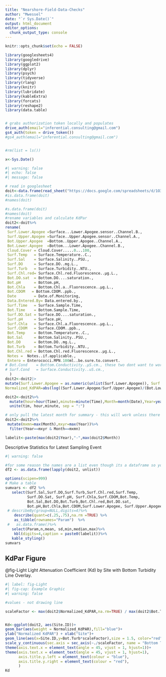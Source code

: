 ```yaml
---
title: "Nearshore-Field-Data-Checks"
author: "Mwessel"
date: "`r Sys.Date()`"
output: html_document
editor_options: 
  chunk_output_type: console
---
```


```r
knitr::opts_chunk$set(echo = FALSE)

library(googlesheets4)
library(googledrive)
library(ggplot2)
library(dplyr)
library(psych)
library(tidyverse)
library(rlang)
library(knitr)
library(lubridate)
library(kableExtra)
library(forcats)
library(reshape2)
library(data.table)


# grabs authorization token locally and populates
drive_auth(email="inferential.consulting@gmail.com")
gs4_auth(token = drive_token())
#gs4_auth(email="inferential.consulting@gmail.com")


#rm(list = ls())

x<-Sys.Date()
```


```r
#| warning: false
#| echo: false
#| message: false

# read in googlesheet
doit<-data.frame(read_sheet("https://docs.google.com/spreadsheets/d/1O3O3QfYCOVuQg-1aztPyQRtN_W9uO2i4yToqhNFGZ1Y/edit?usp=sharing"))
#is.data.frame(doit)
#names(doit)        

#s.data.frame(doit)
#names(doit)        
#rename variables and calculate KdPar
doit2<-doit%>%
rename(
 Surf.Lower.Apogee =Surface...Lower.Apogee.sensor..Channel.B.,
 Surf.Upper.Apogee =Surface..Upper.Apogee.sensor..Channel.A.,
 Bot.Upper.Apogee  =Bottom..Upper.Apogee..Channel.A.,
 Bot.Lower.Apogee  =Bottom...Lower.Apogee..Channel.B.,
 Cloud.Cover = Cloud.Cover.....0...100,
 Surf.Temp   = Surface.Temperature..C.,
 Surf.Sal    = Surface.Salinity..PSU.,
 Surf.DO     = Surface.DO..mg.L.,
 Surf.Turb   = Surface.Turbidity..NTU.,
 Surf.Chl.red= Surface.Chl.red.Fluorescence..µg.L.,
 Bot.DO.sat  = Bottom.DO....saturation.,
 Bot.pH      = Bottom.pH,
 Bot.Chla    = Bottom.Chl.a..Fluorescence..µg.L.,
 Bot.CDOM   = Bottom.CDOM..ppb.,
 Date        = Date.of.Monitoring,
 Data.Entered.By= Data.entered.by.,
 Surf.Time   = Surface.Sample.Time,
 Bot.Time    = Bottom.Sample.Time,
 Surf.DO.Sat = Surface.DO....saturation.,
 Surf.pH     = Surface.pH,
 Surf.Chla   = Surface.Chl.a.Fluorescence..µg.L.,
 Surf.CDOM   = Surface.CDOM..ppb.,
 Bot.Temp    = Bottom.Temperature..C.,
 Bot.Sal     = Bottom.Salinity..PSU.,
 Bot.DO      = Bottom.DO..mg.L.,
 Bot.Turb    = Bottom.Turbidity..NTU.,
 Bot.Chl.red = Bottom.Chl.red.Fluorescence..µg.L.,
 Notes =  Notes..if.applicable.,
 Entero = Enterococci.MPN.100ml..be.sure.to.convert.
# Bot.Cond    = Bottom.Conductivity..μS.cm., these two dont want to work
# Surf.Cond   = Surface.Conductivity..uS.cm.,
  ) 
doit2<-doit2|>
mutate(Surf.Lower.Apogee = as.numeric(unlist(Surf.Lower.Apogee)), Surf.Upper.Apogee = as.numeric(unlist(Surf.Upper.Apogee)), Bot.Lower.Apogee = as.numeric(unlist(Bot.Lower.Apogee)), Bot.Upper.Apogee = as.numeric(unlist(Bot.Upper.Apogee)),
Normalized_KdPAR=abs(log((Surf.Lower.Apogee/Surf.Upper.Apogee)/(Bot.Lower.Apogee/Bot.Upper.Apogee))))

doit2<-doit2%>%
  mutate(hour=hour(Time),minute=minute(Time),Month=month(Date),Year=year(Date))%>%
  unite(tim, hour,minute, sep = ":")

# only pull the latest month for summary - this will work unless there is a sampling event that crosses a month
doit2<-doit2%>%
 mutate(mxmn=max(Month),mxyr=max(Year))%>%
  filter(Year==mxyr & Month==mxmn)

labelit<-paste(max(doit2$Year),"-",max(doit2$Month))

```

Descriptive Statistics for Latest Sampling Event

```r
#| warning: false

#for some reason the names are a list even though its a dataframe so you have to #unlist it;
df2 <- as.data.frame(lapply(doit2, unlist))

options(scipen=999)
# Make a table
sumvars <- df2 %>%
   select(Surf.Sal,Surf.DO,Surf.Turb,Surf.Chl.red,Surf.Temp,
          Surf.DO.Sat, Surf.pH, Surf.Chla,Surf.CDOM,Bot.Temp,
          Bot.Sal,Bot.DO,Bot.Turb,Bot.Chl.red,Bot.DO.sat,
          Bot.pH,Bot.Chla,Bot.CDOM,Surf.Lower.Apogee, Surf.Upper.Apogee,Bot.Lower.Apogee,Bot.Upper.Apogee, Entero  )%>%
 # describeBy(group=NULL,digits=4)%>%
    describe(quant=c(.25,.75),na.rm =TRUE) %>%
    as_tibble(rownames="Param")  %>%
 #   as.data.frame()%>%
   select(Param,n,mean, sd,min,median,max)%>%
    kbl(digits=4,caption = paste0(labelit))%>%
   kable_styling()
sumvars

```


## KdPar Figure

@fig-Light Light Attenuation Coefficient (Kd) by Site with Bottom Turbidity Line Overlay.

```r
#| label: fig-Light
#| fig-cap: Example Graphic
#| warning: false

#values - not drawing line

scaleFactor <- max(doit2$Normalized_KdPAR,na.rm=TRUE) / max(doit2$Bot.Turb,na.rm=TRUE)


Kd<-ggplot(doit2, aes(Site.ID))+
geom_bar(aes(weight = Normalized_KdPAR),fill="blue")+
ylab("Normalized KdPAR") + xlab("Site")+
geom_line(aes(x=Site.ID,y=Bot.Turb*scaleFactor),size = 1.5, color="red",group = 1 ) +
scale_y_continuous(sec.axis = sec_axis(~./scaleFactor, name = "Bottom Turbidity")) +
theme(axis.text.x = element_text(angle = 45, vjust = 1, hjust=1))+
theme(axis.text.x = element_text(angle = 45, vjust = 1, hjust=1),
      axis.title.y.left = element_text(colour = "blue"),
      axis.title.y.right = element_text(colour = "red"),
      )  
Kd

```







